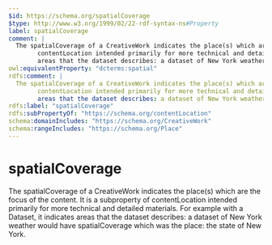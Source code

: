 ```yaml
---
$id: https://schema.org/spatialCoverage
$type: http://www.w3.org/1999/02/22-rdf-syntax-ns#Property
label: spatialCoverage
comment: |
  The spatialCoverage of a CreativeWork indicates the place(s) which are the focus of the content. It is a subproperty of
        contentLocation intended primarily for more technical and detailed materials. For example with a Dataset, it indicates
        areas that the dataset describes: a dataset of New York weather would have spatialCoverage which was the place: the state of New York.
owl:equivalentProperty: "dcterms:spatial"
rdfs:comment: |
  The spatialCoverage of a CreativeWork indicates the place(s) which are the focus of the content. It is a subproperty of
        contentLocation intended primarily for more technical and detailed materials. For example with a Dataset, it indicates
        areas that the dataset describes: a dataset of New York weather would have spatialCoverage which was the place: the state of New York.
rdfs:label: "spatialCoverage"
rdfs:subPropertyOf: "https://schema.org/contentLocation"
schema:domainIncludes: "https://schema.org/CreativeWork"
schema:rangeIncludes: "https://schema.org/Place"
---
```


# spatialCoverage

The spatialCoverage of a CreativeWork indicates the place(s) which are the focus of the content. It is a subproperty of
      contentLocation intended primarily for more technical and detailed materials. For example with a Dataset, it indicates
      areas that the dataset describes: a dataset of New York weather would have spatialCoverage which was the place: the state of New York.

